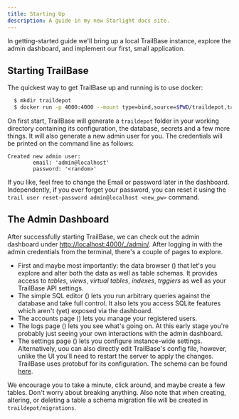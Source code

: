 ```yaml
---
title: Starting Up
description: A guide in my new Starlight docs site.
---
```



In getting-started guide we'll bring up a local TrailBase instance, explore the
admin dashboard, and implement our first, small application.

## Starting TrailBase

The quickest way to get TrailBase up and running is to use docker:

```bash
  $ mkdir traildepot
  $ docker run -p 4000:4000 --mount type=bind,source=$PWD/traildepot,target=/app/traildepot trailbase/trailbase
```

On first start, TrailBase will generate a `traildepot` folder in your working
directory containing its configuration, the database, secrets and a few more
things.
It will also generate a new admin user for you. The credentials will be printed
on the command line as follows:

```
Created new admin user:
        email: 'admin@localhost'
        password: '<random>'
```

If you like, feel free to change the Email or password later in the dashboard.
Independently, if you ever forget your password, you can reset it using the
`trail user reset-password admin@localhost <new_pw>` command.

## The Admin Dashboard

After successfully starting TrailBase, we can check out the admin dashboard under
[http://localhost:4000/\_/admin/](http://localhost:4000/_/admin/).
After logging in with the admin credentials from the terminal, there's a couple
of pages to explore.

* First and maybe most importantly: the data browser
  (<span class="not-content inline align-middle"><Icon name="tabler:database" /></span>)
  that let's you explore and alter both the data as well as table schemas. It
  provides access to _tables_, _views_, _virtual tables_, _indexes_, _trggiers_
  as well as your TrailBase API settings.
* The simple SQL editor
  (<span class="not-content inline align-middle"><Icon name="tabler:edit" /></span>)
  lets you run arbitrary queries against the database and take full control.
  It also lets you access SQLite features which aren't (yet) exposed via the
  dashboard.
* The accounts page
  (<span class="not-content inline align-middle"><Icon name="tabler:users" /></span>)
  lets you manage your registered users.
* The logs page
  (<span class="not-content inline align-middle"><Icon name="tabler:timeline" /></span>)
  lets you see what's going on. At this early stage you're probably just seeing
  your own interactions with the admin dashboard.
* The settings page
  (<span class="not-content inline align-middle"><Icon name="tabler:settings" /></span>)
  lets you configure instance-wide settings.
  Alternatively, uou can also directly edit TrailBase's config file, however, unlike
  the UI you'll need to restart the server to apply the changes.
  TrailBase uses protobuf for its configuration. The schema can be
  found [here](https://github.com/trailbaseio/trailbase/proto/config.proto).

We encourage you to take a minute, click around, and maybe create a few tables.
Don't worry about breaking anything. Also note that when creating, altering, or
deleting a table a schema migration file will be created in
`traildepot/migrations`.
